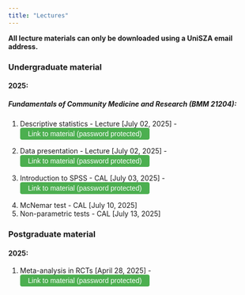 ```yaml
---
title: "Lectures"
---
```


**All lecture materials can only be downloaded using a UniSZA email address.**

### Undergraduate material

#### 2025:

##### Fundamentals of Community Medicine and Research (BMM 21204):

1.  Descriptive statistics - Lecture \[July 02, 2025\] - <button onclick="checkPassword()" style="padding:4px 16px; font-size:14px; border-radius:4px; background-color:#4CAF50; color:white; border:none; cursor:pointer; display:inline;"> Link to material (password protected) </button>

```{=html}
<script>
function checkPassword() {
  const password = prompt("Please enter the password:");
  const correctPassword = "uniszakt";  // change this
  const targetURL = "https://drive.google.com/drive/folders/1Uj1CR-GERaiafMDMgJABmsAoQw9PCx1y?usp=sharing";  // change this

  if (password === correctPassword) {
    window.location.href = targetURL;
  } else {
    alert("Incorrect password. Access denied.");
  }
}
</script>
```
2.  Data presentation - Lecture \[July 02, 2025\] - <button onclick="checkPassword()" style="padding:4px 16px; font-size:14px; border-radius:4px; background-color:#4CAF50; color:white; border:none; cursor:pointer; display:inline;"> Link to material (password protected) </button>

```{=html}
<script>
function checkPassword() {
  const password = prompt("Please enter the password:");
  const correctPassword = "uniszakt";  // change this
  const targetURL = "https://drive.google.com/drive/folders/1yvPKfb75VxMAwHeGIDnsQF_EVCew-urw?usp=sharing";  // change this

  if (password === correctPassword) {
    window.location.href = targetURL;
  } else {
    alert("Incorrect password. Access denied.");
  }
}
</script>
```
3.  Introduction to SPSS - CAL \[July 03, 2025\] - <button onclick="checkPassword()" style="padding:4px 16px; font-size:14px; border-radius:4px; background-color:#4CAF50; color:white; border:none; cursor:pointer; display:inline;"> Link to material (password protected) </button>

```{=html}
<script>
function checkPassword() {
  const password = prompt("Please enter the password:");
  const correctPassword = "uniszakt";  // change this
  const targetURL = "https://drive.google.com/drive/folders/1NKyZmxSeKMLbaTJJ5RE_bHNHaRQo61Zv?usp=sharing";  // change this

  if (password === correctPassword) {
    window.location.href = targetURL;
  } else {
    alert("Incorrect password. Access denied.");
  }
}
</script>
```
4.  McNemar test - CAL \[July 10, 2025\]
5.  Non-parametric tests - CAL \[July 13, 2025\]

### Postgraduate material

#### 2025:

1.  Meta-analysis in RCTs \[April 28, 2025\] - <button onclick="checkPassword()" style="padding:4px 16px; font-size:14px; border-radius:4px; background-color:#4CAF50; color:white; border:none; cursor:pointer; display:inline;"> Link to material (password protected) </button>

```{=html}
<script>
function checkPassword() {
  const password = prompt("Please enter the password:");
  const correctPassword = "uniszakt";  // change this
  const targetURL = "https://drive.google.com/drive/folders/1NDx8YtYe36OO4FJNsLpDkyr5PXyDd0xR?usp=sharing";  // change this

  if (password === correctPassword) {
    window.location.href = targetURL;
  } else {
    alert("Incorrect password. Access denied.");
  }
}
</script>
```
